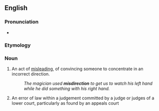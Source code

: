 ==English==

===Pronunciation===
* {{rhymes|ɛkʃən|lang=en}}

===Etymology===
{{prefix|en|mis|direction}}

===Noun===
{{en-noun}}

# An act of [[misleading]], of convincing someone to concentrate in an incorrect direction.
#: ''The magician used '''misdirection''' to get us to watch his left hand while he did something with his right hand.''
# {{lb|en|UK|legal}} An error of law within a judgement committed by a judge or judges of a lower court, particularly as found by an appeals court